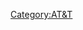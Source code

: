 {{NavboxV2
| name       = AT&T
| title      = [[AT&T]]
| state      = {{{state<includeonly>|autocollapse</includeonly>}}}
| bodyclass  = hlist

| above      = 
* {{Link-en|AT&T发展史|History of AT&T|歷史}}
* [[:Category:AT&T人物|人物]]
** [[亚历山大·格拉汉姆·贝尔]]
** [[加德納·格林·赫巴德]]

| group1     = 董事會
| list1      = 
* {{Link-en|兰德尔·史蒂芬森|Randall L. Stephenson}}
* {{Link-en|马修·罗斯|Matthew K. Rose}}
* {{Link-en|萨缪尔·迪皮亚萨|Samuel DiPiazza}}
* {{Link-en|理查德·费舍尔|Richard W. Fisher}}
* {{Link-en|斯科特·福特|Scott T. Ford}}
* {{Link-en|格伦·哈钦斯|Glenn Hutchins}}
* [[威廉·肯纳德]]
* {{Link-en|迈克尔·麦卡利斯特|Michael McCallister}}
* {{Link-en|贝斯·穆尼|Beth E. Mooney}}
* {{Link-en|乔伊斯·罗切|Joyce M. Roche}}
* 辛西娅·泰勒
* [[劳拉·泰森]]
* 杨卣铭

| group2     = {{Link-en|AT&T通讯|AT&T Communications|通訊事業群}}
| list2      = 
* {{Link-en|AT&T移动|AT&T Mobility}}
* {{Link-en|板球无线|Cricket Wireless}}
* {{Link-en|AT&T U-verse|AT&T U-verse}}
* [[DirecTV]]
** {{Link-en|DirecTV影院|DirecTV Cinema}}
* {{Link-en|AT&T电视|AT&T TV}}
* {{Link-en|美科|Ameritech|AT&T中西部}}
** {{Link-en|太平洋贝尔|Pacific Bell|加利福尼亚州}}
** {{Link-en|伊利诺伊贝尔|Illinois Bell|伊利诺伊州}}
** {{Link-en|印第安纳贝尔|Indiana Bell|印第安纳州}}
** {{Link-en|密歇根贝尔|Michigan Bell|密歇根州}}
** {{Link-en|内华达贝尔|Nevada Bell|内华达州}}
** {{Link-en|俄亥俄贝尔|Ohio Bell|俄亥俄州}}
** {{Link-en|威斯康辛贝尔|Wisconsin Bell|威斯康辛州}}
* {{Link-en|贝尔南方电信|BellSouth Telecommunications|AT&T东南}}
* {{Link-en|西南贝尔|Southwestern Bell|AT&T西南}}
* {{Link-en|AT&T阿拉斯加通讯|AT&T Alascom|AT&T阿拉斯加}}
* [[AT&T公司]]
* {{Link-en|贝尔南方长途|BellSouth Long Distance}}
* {{Link-en|SBC长途|SBC Long Distance}}
* {{Link-en|紧急救助网络管理局|First Responder Network Authority}}
* {{Link-en|AT&T商业互联网|AT&T Business Internet}}
* {{Link-en|SBC电信|SBC Telecom|AT&T小微企业}}
* {{Link-en|AT&T网络安全|AT&T Cybersecurity}}
* {{Link-en|熹微传媒|Firstlight Media}}
* {{Link-en|AT&T实验室|AT&T Labs}}
* {{Link-en|Vyatta|Vyatta}}

| group3     = [[華納媒體|媒體事業群]]
| list3-border = child
| list3-type = vertical_collapsible
  | list3-list1      = {{华纳传媒影视事业|child}}
  | list3-group2     = 華納媒體新聞與體育事業部門
  | list3-list2-border = child
  | list3-list2-type = vertical
    | list3-list2-group1     = AT&T体育电视网
    | list3-list2-list1      = 
* {{Link-en|AT&T体育网|AT&T SportsNet}}
** {{Link-en|西北根基体育|Root Sports Northwest|西北地区}}<sup>占股40%</sup>
** {{Link-en|匹兹堡AT&T体育网|AT&T SportsNet Pittsburgh|匹兹堡地区}}
** {{Link-en|洛基山AT&T体育网|AT&T SportsNet Rocky Mountain|洛基山地区}}
** {{Link-en|西南AT&T体育网|AT&T SportsNet Southwest|西南地区}}
* {{Link-en|棒球大联盟电视网|MLB Network}}<sup>占股16.67%</sup>
    | list3-list2-group2     = CNN全球事业
    | list3-list2-list2      = 
* [[有线电视新闻网|CNN]]
** {{Link-en|CNN商业频道|CNN Business}}
** {{Link-en|欧洲／中东／非洲 CNN国际|CNN International Europe/Middle East/Africa|CNN国际}}
** [[有线电视新闻网土耳其语频道|CNN土耳其频道]]
** {{Link-en|有线电视新闻网印度尼西亚频道|CNN Indonesia|CNN印尼频道}}<sup>合资</sup>
* [[头条新闻 (电视网)|HLN]]
* {{Link-en|伟大故事|Great Big Story}}
    | list3-list2-group3     = {{Link-en|特纳体育|Turner Sports|特纳体育集团}}
    | list3-list2-list3      = 
* {{Link-en|CDF (电视频道)|CDF (TV channel)|CDF电视台}}
* {{Link-en|NBA电视|NBA TV}}
* {{Link-en|看台报道|Bleacher Report}}

  | list3-group3     = 華納媒體分銷、流媒體及國際事業部門
  | list3-list3-border = child
  | list3-list3-type = vertical
    | list3-list3-group1     = 华纳媒体国际
    | list3-list3-list1-border = child
    | list3-list3-list1-type = vertical
      | list3-list3-list1-group1     = 回旋镖频道
      | list3-list3-list1-list1      = 
* {{Link-en|回旋镖 (中东及非洲电视频道)|Boomerang (Middle East and Africa TV channel)|阿拉伯世界、非洲、希腊及塞浦路斯地区}}
* {{Link-en|回旋镖 (澳大利亚及新西兰电视频道)|Boomerang (Australian and New Zealand TV channel)|澳大利亚及新西兰地区}}
* {{Link-en|回旋镖 (中欧及东欧电视频道)|Boomerang (Central and Eastern European TV channel)|中、东欧地区}}
* {{Link-en|回旋镖 (法国电视频道)|Boomerang (French TV channel)|法国}}
* {{Link-en|回旋镖 (意大利电视频道)|Boomerang (Italian TV channel)|意大利}}
* {{Link-en|回旋镖 (拉美电视频道)|Boomerang (Latin American TV channel)|拉丁美洲地区}}
* {{Link-en|回旋镖 (斯堪的纳维亚电视频道)|Boomerang (Scandinavian TV channel)|北欧地区}}
* {{Link-en|回旋镖 (葡萄牙电视频道)|Boomerang (Portuguese TV channel)|葡萄牙}}
* {{Link-en|回旋镖 (东南亚电视频道)|Boomerang (Southeast Asian TV channel)|东南亚地区}}
* {{Link-en|回旋镖 (韩国电视频道)|Boomerang (South Korean TV channel)|韩国}}
* 泰国
* {{Link-en|回旋镖 (土耳其电视频道)|Boomerang (Turkish TV channel)|土耳其}}
* {{Link-en|回旋镖 (英国及爱尔兰电视频道)|Boomerang (British and Irish TV channel)|英国及爱尔兰地区}}
      | list3-list3-list1-group2     = 卡通电视网
      | list3-list3-list1-list2-border = child
      | list3-list3-list1-list2-type = vertical
      | list3-list3-list1-list2-evenodd = swap
        | list3-list3-list1-list2-list1      = 
* {{Link-en|阿拉伯卡通频道|Cartoon Network Arabic|阿拉伯地区}}
* {{Link-en|卡通频道 (中东及非洲电视频道)|Cartoon Network (Middle East and African TV channel)|中东及非洲地区}}
* {{Link-en|卡通频道 (中欧及东欧电视频道)|Cartoon Network (Central and Eastern Europe)|中、东欧地区}}
* {{Link-en|卡通频道 (俄罗斯及东南欧电视频道)|Cartoon Network (Russia and Southeastern Europe)|俄罗斯及东南欧地区}}
* {{Link-en|卡通频道 (法国电视频道)|Cartoon Network (French TV channel)|法国}}
* {{Link-en|卡通频道 (德国电视频道)|Cartoon Network (German TV channel)|德国}}
* {{Link-en|卡通频道 (意大利电视频道)|Cartoon Network (Italian TV channel)|意大利}}
* {{Link-en|卡通频道 (荷兰电视频道)|Cartoon Network (Dutch TV channel)|荷兰}}
* {{Link-en|卡通频道 (北欧电视频道)|Cartoon Network (Nordic)|北欧地区}}
* {{Link-en|卡通频道 (波兰电视频道)|Cartoon Network (Polish TV channel)|波兰}}
* {{Link-en|卡通频道 (葡萄牙电视频道)|Cartoon Network (Portuguese TV channel)|葡萄牙}}
* {{Link-en|卡通频道 (西班牙电视频道)|Cartoon Network (Spanish TV channel)|西班牙}}
* {{Link-en|卡通频道 (土耳其电视频道)|Cartoon Network (Turkish TV channel)|土耳其}}
* {{Link-en|卡通频道 (英国及爱尔兰电视频道)|Cartoon Network (British and Irish TV channel)|英国及爱尔兰地区}}
* {{Link-en|卡通频道 (澳大利亚及新西兰电视频道)|Cartoon Network (Australian and New Zealand TV channel)|澳大利亚及新西兰地区}}
** {{Link-en|Adult Swim (澳大利亚电视节目板块)|Adult Swim (Australian TV programming block)|Adult Swim}}
* {{Link-en|卡通频道 (印度电视频道)|Cartoon Network (Indian TV channel)|印度}}
* [[卡通頻道 (日本)|日本]]
* [[卡通頻道#卡通頻道_(東南亞)|东南亚]]
* {{Link-en|卡通频道 (巴基斯坦电视频道)|Cartoon Network (Pakistani TV channel)|巴基斯坦}}
* {{Link-en|卡通频道 (菲律宾电视频道)|Cartoon Network (Filipino TV channel)|菲律宾}}
* {{Link-en|卡通频道 (韩国电视频道)|Cartoon Network (South Korean TV channel)|韩国}}
* [[卡通頻道#卡通頻道_(台灣)|台湾]]
        | list3-list3-list1-list2-group2     = 制作部门
        | list3-list3-list1-list2-list2      = 
* [[卡通頻道歐洲工作室]]
      | list3-list3-list1-group4     = {{Link-en|HBO国际|HBO (international)}}
      | list3-list3-list1-list4      = 
* [[HBO Asia]]
** {{Link-en|Cinemax (亚洲)|Cinemax (Asia)|Cinemax Asia}}
** {{Link-en|HBO家庭台 (亚洲)|HBO Family (Asian TV channel)|HBO家庭台}}
** {{Link-en|HBO热播台|HBO Hits}}
** {{Link-en|HBO标志台 (亚洲)|HBO Signature (Asian TV channel)|HBO标志台}}
** [[RED by HBO]]
* {{Link-en|HBO巴西|HBO Brasil}}
* {{Link-en|HBO (加拿大)|HBO (Canadian TV channel)|HBO加拿大}}<sup>品牌授权</sup>
* {{Link-en|HBO欧洲|HBO Europe}}
* {{Link-en|HBO拉丁美洲|HBO Latin America Group}}
      | list3-list3-list1-group5     = 特纳广播国际
      | list3-list3-list1-list5      = 
* TBS
** {{Link-en|TBS (拉美电视频道)|TBS (Latin American TV channel)|拉丁美洲地区}}
* TNT
** 德国
*** {{Link-en|TNT喜剧频道|TNT Comedy|喜剧频道}}
*** {{Link-en|TNT电影频道|TNT Film|电影频道}}
*** {{Link-en|TNT电视剧频道 (德国)|TNT Serie|电视剧频道}}
** {{Link-en|TNT电视剧频道 (拉美)|TNT Series|拉丁美洲地区}}
** {{Link-en|TNT非洲台|TNT Africa|中东及非洲地区}}
** {{Link-en|TNT (瑞典电视频道)|TNT (Swedish TV channel)|北欧地区}}
* truTV
** {{Link-en|truTV (东南亚电视频道)|truTV (Southeast Asian TV channel)|东南亚地区}}
** {{Link-en|truTV (拉美电视频道)|truTV (Latin American TV channel)|拉丁美洲地区}}
      | list3-list3-list1-group6     = 其他频道
      | list3-list3-list1-list6      = 
* {{Link-en|Boing (电视频道)|Boing (TV channel)|Boing}}
** {{Link-en|Boing (意大利电视频道)|Boing (Italian TV channel)|意大利}}
** {{Link-en|Boing (法国电视频道)|Boing (French TV channel)|法国}}
** {{Link-en|Boing (西班牙电视频道)|Boing (Spanish TV channel)|西班牙}}
** {{Link-en|Boing (非洲电视频道)|Boing (African TV channel)|非洲地区}}
* {{Link-en|智利电视台|Chilevisión}}
* {{Link-en|Cartoonito|Cartoonito}}
** {{Link-en|Cartoonito (英国及爱尔兰电视频道)|Cartoonito (British and Irish TV channel)|英国及爱尔兰地区}}
* {{Link-en|耀眼频道|Glitz (TV channel)}}
* {{Link-en|HTV (拉美地区)|HTV (Latin America)|HTV}}
* {{Link-en|图像卫视|I.Sat}}
* [[JTBC]]
* {{Link-en|缤纷频道|Much (TV channel)|缤纷拉美台}}
* {{Link-en|Oh!K|Oh!K}}
* {{Link-en|Pogo (电视频道)|Pogo (TV channel)|Pogo}}
* 特纳经典电影频道
** {{Link-en|特纳经典电影 (亚洲电视频道)|Turner Classic Movies (Asian TV channel)|亚洲地区}}
** {{Link-en|TCM电影|TCM Movies|英国及爱尔兰地区}}
* {{Link-en|Tooncast|Tooncast}}
* {{Link-en|Toonami (法国电视频道)|Toonami (French TV channel)|Toonami}}
* {{Link-en|空间电视台|Space (Latin American TV channel)}}
* [[華納電視頻道]]
* {{Link-en|WB频道|WB Channel}}
* {{Link-en|世界遗产频道|World Heritage Channel}}

    | list3-list3-group2     = 华纳媒体商业
    | list3-list3-list2-border = child
    | list3-list3-list2-type = vertical
      | list3-list3-list2-list1      = 
* {{Link-en|华纳兄弟家庭娱乐|Warner Bros. Home Entertainment}}
* 华纳兄弟电视发行
* {{Link-en|iStreamPlanet|iStreamPlanet}}
* {{Link-en|Xandr|Xandr}}
** {{Link-en|AppNexus|AppNexus}}
      | list3-list3-list2-group2     = {{Link-en|欧特媒体|Otter Media}}
      | list3-list3-list2-list2      = 
* [[Crunchyroll]]
** 欧洲、中东及非洲地区
*** {{Link-en|Anime on Demand|Anime on Demand}}
*** {{Link-en|Crunchyroll SAS|Crunchyroll SAS}}
*** Ellation
*** {{Link-en|Kazé (法國公司)|Kazé|Kazé}}
** Crunchyroll工作室
** {{Link-en|VRV (流媒体服务)|VRV (streaming service)|VRV}}
* {{Link-en|公鸡牙齿|Rooster Teeth}}
* {{Link-en|全屏公司|Fullscreen (company)}}
** [[Machinima公司]]
* {{Link-en|你好阳光 (公司)|Hello Sunshine (company)|你好阳光}}
    | list3-list3-group3     = 华纳媒体直达
    | list3-list3-list3      = 
* [[HBO Max]]
* 华纳Max

| group4     = 拉美事業群
| list4      = 
* {{Link-en|AT&T墨西哥|AT&T Mexico}}
** {{Link-en|Unefón|Unefón}}
* {{Link-en|Vrio公司|Vrio Corp.}}
** {{Link-en|天空巴西|SKY Brasil}}<sup>占股93%</sup>
** {{Link-en|天空墨西哥|Sky México}}<sup>占股41.3%</sup>

| group5     = 建築<br />設施
| list5      = 

| below      = 
* {{Icon|Category}} [[:Category:AT&T|分類]]
* {{Icon|Commons}} [[Commons:Category:AT&T|資源]]
}}
[[Category:AT&T]]